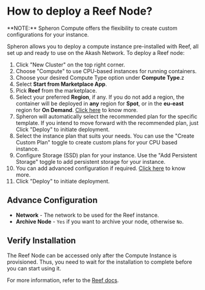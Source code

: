 
# How to deploy a Reef Node?

<Callout type="info">
  **NOTE:** Spheron Compute offers the flexibility to create custom
  configurations for your instance.
</Callout>

Spheron allows you to deploy a compute instance pre-installed with Reef, all set up and ready to use on the Akash Network.
To deploy a Reef node:

1. Click "New Cluster" on the top right corner.
2. Choose "Compute" to use CPU-based instances for running containers.
3. Choose your desired Compute Type option under **Compute Type**.z
4. Select **Start from Marketplace App**.
5. Pick **Reef** from the marketplace.
6. Select your preferred **Region**, if any. If you do not add a region, the container will be deployed in **any** region for **Spot**, or in the **eu-east** region for **On Demand**. [Click here](/compute/cluster/#region) to know more.
7. Spheron will automatically select the recommended plan for the specific template. If you intend to move forward with the recommended plan, just Click "Deploy" to initiate deployment.
8. Select the instance plan that suits your needs. You can use the "Create Custom Plan" toggle to create custom plans for your CPU based instance.
9. Configure Storage (SSD) plan for your instance. Use the "Add Persistent Storage" toggle to add persistent storage for your instance.
10. You can add advanced configuration if required. [Click here](/compute/cluster/#advance-configuration-1) to know more.
11. Click "Deploy" to initiate deployment.

## Advance Configuration

- **Network** - The network to be used for the Reef instance.
- **Archive Node** - `Yes` if you want to archive your node, otherwise `No`.

## Verify Installation

The Reef Node can be accessed only after the Compute Instance is provisioned.
Thus, you need to wait for the installation to complete before you can start using it.

For more information, refer to the [Reef docs](https://docs.reef.io/docs/developers/nodes/).

<Navigation name="Deploy Reef Node" />
